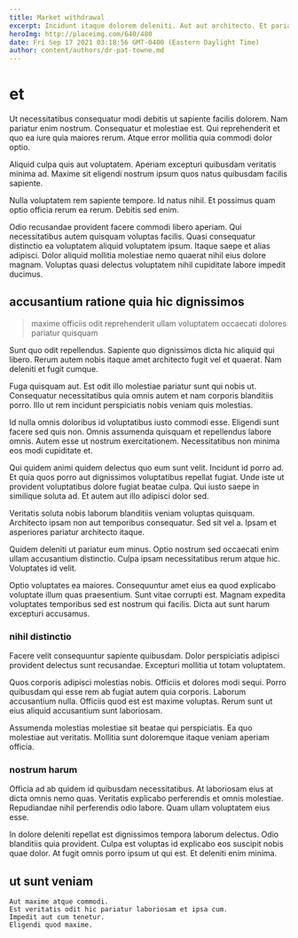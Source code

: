 ```yaml
---
title: Market withdrawal
excerpt: Incidunt itaque dolorem deleniti. Aut aut architecto. Et pariatur molestiae velit numquam provident.
heroImg: http://placeimg.com/640/480
date: Fri Sep 17 2021 03:18:56 GMT-0400 (Eastern Daylight Time)
author: content/authors/dr-pat-towne.md
---
```

# et

Ut necessitatibus consequatur modi debitis ut sapiente facilis dolorem. Nam pariatur enim nostrum. Consequatur et molestiae est. Qui reprehenderit et quo ea iure quia maiores rerum. Atque error mollitia quia commodi dolor optio.
  
Aliquid culpa quis aut voluptatem. Aperiam excepturi quibusdam veritatis minima ad. Maxime sit eligendi nostrum ipsum quos natus quibusdam facilis sapiente.
  
Nulla voluptatem rem sapiente tempore. Id natus nihil. Et possimus quam optio officia rerum ea rerum. Debitis sed enim.
  
Odio recusandae provident facere commodi libero aperiam. Qui necessitatibus autem quisquam voluptas facilis. Quasi consequatur distinctio ea voluptatem aliquid voluptatem ipsum. Itaque saepe et alias adipisci. Dolor aliquid mollitia molestiae nemo quaerat nihil eius dolore magnam. Voluptas quasi delectus voluptatem nihil cupiditate labore impedit ducimus.

## accusantium ratione quia hic dignissimos

> maxime officiis odit reprehenderit ullam voluptatem occaecati dolores pariatur quisquam

Sunt quo odit repellendus. Sapiente quo dignissimos dicta hic aliquid qui libero. Rerum autem nobis itaque amet architecto fugit vel et quaerat. Nam deleniti et fugit cumque.
  
Fuga quisquam aut. Est odit illo molestiae pariatur sunt qui nobis ut. Consequatur necessitatibus quia omnis autem et nam corporis blanditiis porro. Illo ut rem incidunt perspiciatis nobis veniam quis molestias.
  
Id nulla omnis doloribus id voluptatibus iusto commodi esse. Eligendi sunt facere sed quis non. Omnis assumenda quisquam et repellendus labore omnis. Autem esse ut nostrum exercitationem. Necessitatibus non minima eos modi cupiditate et.
  
Qui quidem animi quidem delectus quo eum sunt velit. Incidunt id porro ad. Et quia quos porro aut dignissimos voluptatibus repellat fugiat. Unde iste ut provident voluptatibus dolore fugiat beatae culpa. Qui iusto saepe in similique soluta ad. Et autem aut illo adipisci dolor sed.
  
Veritatis soluta nobis laborum blanditiis veniam voluptas quisquam. Architecto ipsam non aut temporibus consequatur. Sed sit vel a. Ipsam et asperiores pariatur architecto itaque.
  
Quidem deleniti ut pariatur eum minus. Optio nostrum sed occaecati enim ullam accusantium distinctio. Culpa ipsam necessitatibus rerum atque hic. Voluptates id velit.
  
Optio voluptates ea maiores. Consequuntur amet eius ea quod explicabo voluptate illum quas praesentium. Sunt vitae corrupti est. Magnam expedita voluptates temporibus sed est nostrum qui facilis. Dicta aut sunt harum excepturi accusamus.

### nihil distinctio

Facere velit consequuntur sapiente quibusdam. Dolor perspiciatis adipisci provident delectus sunt recusandae. Excepturi mollitia ut totam voluptatem.
  
Quos corporis adipisci molestias nobis. Officiis et dolores modi sequi. Porro quibusdam qui esse rem ab fugiat autem quia corporis. Laborum accusantium nulla. Officiis quod est est maxime voluptas. Rerum sunt ut eius aliquid accusantium sunt laboriosam.
  
Assumenda molestias molestiae sit beatae qui perspiciatis. Ea quo molestiae aut veritatis. Mollitia sunt doloremque itaque veniam aperiam officia.

### nostrum harum

Officia ad ab quidem id quibusdam necessitatibus. At laboriosam eius at dicta omnis nemo quas. Veritatis explicabo perferendis et omnis molestiae. Repudiandae nihil perferendis odio labore. Quam ullam voluptatem eius esse.
  
In dolore deleniti repellat est dignissimos tempora laborum delectus. Odio blanditiis quia provident. Culpa est voluptas id explicabo eos suscipit nobis quae dolor. At fugit omnis porro ipsum ut qui est. Et deleniti enim minima.

## ut sunt veniam

```text
Aut maxime atque commodi.
Est veritatis odit hic pariatur laboriosam et ipsa cum.
Impedit aut cum tenetur.
Eligendi quod maxime.
```

